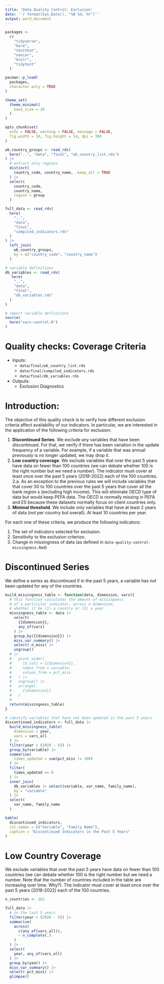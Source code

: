 ```yaml
---
title: 'Data Quality Control: Exclusion'
date: '`r format(Sys.Date(), "%B %d, %Y")`'
output: word_document
---
```


```r
packages <- 
  c(
    "tidyverse",
    "here",
    "testthat",
    "naniar",
    "knitr",
    "tidytext"
  )

pacman::p_load(
  packages, 
  character.only = TRUE
)

theme_set(
  theme_minimal(
    base_size = 20
  )
)

opts_chunk$set(
  echo = FALSE, warning = FALSE, message = FALSE, 
  fig.width = 10, fig.height = 14, dpi = 300
)
```

```r
wb_country_groups <- read_rds(
  here("..", "data", "final", "wb_country_list.rds")
) |>
  # extract only regions
  distinct(
    country_code, country_name, .keep_all = TRUE 
  ) |>
  select(
    country_code,
    country_name,
    region = group
  )

full_data <- read_rds(
  here(
    "..",
    "data",
    "final",
    "compiled_indicators.rds"
  )
) |>
  left_join(
    wb_country_groups,
    by = c("country_code", "country_name")
  )

# variable definitions
db_variables <- read_rds(
   here(
    "..",
    "data",
    "final",
    "db_variables.rds"
  )
)

# import variable definitions
source(
  here("vars-control.R")
)
```

# Quality checks: Coverage Criteria

- Inputs:
  - `data/final/wb_country_list.rds`
  - `data/final/compiled_indicators.rds`
  - `data/final/db_variables.rds`
      
- Outputs:
  - Exclusion Diagnostics

# Introduction:

The objective of this quality check is to verify how different exclusion criteria affect availability of our indicators. In particular, we are interested in the application of the following criteria for exclusion:

  1. **Discontinued Series**. We exclude any variables that have been discontinued. For that, we verify if there has been variation in the update frequency of a variable. For example, if a variable that was annual previously is no longer updated, we may drop it.
  2. **Low country coverage**. We exclude variables that over the past 5 years have data on fewer than 100 countries (we can debate whether 100 is the right number but we need a number). The indicator must cover at least once over the past 5 years (2018-2022) each of the 100 countries.
    2.a. As an exception to the previous rules we will include variables that that cover 50 to 100 countries over the past 5 years that cover all the bank region s (excluding high income). This will eliminate OECD type of data but would keep PEFA data. The OECD is normally missing in PEFA and ES because these datasets normally focus on client countries only.
  3. **Minimal threshold**. We include only variables that have at least 2 years of data (not per country but overall). At least 10 countries per year.
  
For each one of these criteria, we produce the following indicators:

  1. The set of indicators selected for exclusion.
  2. Sensitivity to the exclusion criterion.
  3. Change in missingness of data (as defined in `data-quality-control-missingness.Rmd`)

# Discontinued Series

We define a series as discontinued if in the past 5 years, a variable has not been updated for any of the countries.

```r
build_missingness_table <- function(data, dimension, vars){
  # this function calculates the amount of missingness
  # of a particular indicator, across a dimension,
  # whether it be (1) a country or (2) a year
  missingness_table <- data |> 
    select(
      {{dimension}},
      any_of(vars)
    ) |> 
    group_by({{dimension}}) |> 
    miss_var_summary() |> 
    select(-n_miss) |> 
    ungroup()
  # |> 
  #   pivot_wider(
  #     id_cols = {{dimension}},
  #     names_from = variable,
  #     values_from = pct_miss
  #   ) |> 
  #   ungroup() |> 
  #   arrange(
  #     {{dimension}}
  #   )
  # 
  return(missingness_table)
}

# identify variables that have not been updated in the past 5 years
discontinued_indicators <- full_data |> 
  build_missingness_table(
    dimension = year,
    vars = vars_all
  ) |>
  filter(year > (2020 - 5)) |> 
  group_by(variable) |> 
  summarise(
    times_updated = sum(pct_miss != 100)
  ) |> 
  filter(
    times_updated == 0
  ) |> 
  inner_join(
    db_variables |> select(variable, var_name, family_name),
    by = "variable"
  ) |> 
  select(
    var_name, family_name
  )

kable(
  discontinued_indicators,
  col.names = c("Variable", "Family Name"),
  caption = "Discontinued Indicators in the Past 5 Years"
)
```

# Low Country Coverage

We exclude variables that over the past 5 years have data on fewer than 100 countries (we can debate whether 100 is the right number but we need a number. Note that the number of countries included in the table are increasing over time. Why?). The indicator must cover at least once over the past 5 years (2018-2022) each of the 100 countries.

```r
n_countries <- 162

full_data |> 
  # in the last 5 years
  filter(year > (2020 - 5)) |> 
  summarise(
    across(
      c(any_of(vars_all)),
      ~ n_complete(.)
    ) 
  ) |> 
  select(
    year, any_of(vars_all)
  ) |> 
  group_by(year) |> 
  miss_var_summary() |> 
  select(-pct_miss) |> 
  glimpse()


```

